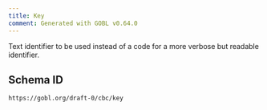 ```yaml
---
title: Key
comment: Generated with GOBL v0.64.0
---
```


Text identifier to be used instead of a code for a more verbose but readable identifier.

## Schema ID

`https://gobl.org/draft-0/cbc/key`

